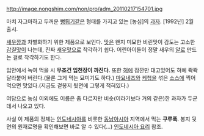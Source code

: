 http://image.nongshim.com/non/pro/adm_20110217154701.jpg

마치 자그마하고 두꺼운 [[뻥튀기]]같은 형태를 가지고 있는 [농심]의 [[과자]]. [1992년] 2월 출시.

[[새우깡]]과 차별화하기 위한 제품으로 보인다. [[맛]]은 왠지 미묘한 비린맛이 감도는 고소한 [[감칠맛]]이 나는데, 진짜 [[새우]]맛으로 착각하기 쉽다. 어린아이들이 정말 새우의 [[알]]로 만드는 걸로 착각하기도 한다.

입안에서 녹여 먹을 시 '''무조건 입천장이 까진다.''' 또한 [[혀]]에 잠깐만 대고있어도 혀에 쫙쫙 달라붙어 버린다.(물론 그게 먹는 묘미기도 하다.) [[마요네즈]]와 [[케첩]]을 섞은 [[소스]]에 찍어먹으면 맛있다.(지금도 겉봉지 뒷면에 그렇게 적혀있다.)

여담으로 농심 이외에도 이름은 좀 다르지만 비슷(이라기보다 거의 같은)한 과자가 두군데서 나오고 있다.

사실 이 제품의 정체는 [[인도네시아]]를 비롯한 [[동남아시아]] 지역에서 먹는 '''쿠루푹'''. 봉지 뒷면의 원재료명을 확인해보면 바로 알 수 있다(...) [[인도네시아 요리]] 참조.
